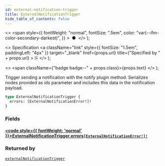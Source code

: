 ```yaml
---
id: external-notification-trigger
title: ExternalNotificationTrigger
hide_table_of_contents: false
---
```


  <>
    <span
      style={{
        fontWeight: "normal",
        fontSize: ".5em",
        color: "var(--ifm-color-secondary-darkest)",
      }}
    >
      &nbsp;●&nbsp;
    </span>
  </>
);

  <>
    Specification
    <a
      className="link"
      style={{ fontSize: "1.5em", paddingLeft: "4px" }}
      target="\_blank"
      href={props.url}
      title={"Specified by " + props.url}
    >
      ⎘
    </a>
  </>
);

  <>
    <span className={"badge badge--" + props.class}>{props.text}</span>
  </>
);

Trigger sending a notification with the notify plugin method. Serializes nodes provided as ids parameter and includes this data in the notification payload.

<Badge text="Added in Saleor 3.1" class="secondary margin-bottom--sm" />

```graphql
type ExternalNotificationTrigger {
  errors: [ExternalNotificationError!]!
}
```

### Fields

#### [<code style={{ fontWeight: 'normal' }}>ExternalNotificationTrigger.<b>errors</b></code>](#)<Bullet />[`[ExternalNotificationError!]!`](../../../api-reference/miscellaneous/objects/external-notification-error) <Badge class="secondary" text="non-null"/> <Badge class="secondary" text="object"/>

>

### Returned by

[`externalNotificationTrigger`](../../../api-reference/miscellaneous/mutations/external-notification-trigger) <Badge class="secondary" text="mutation"/>
